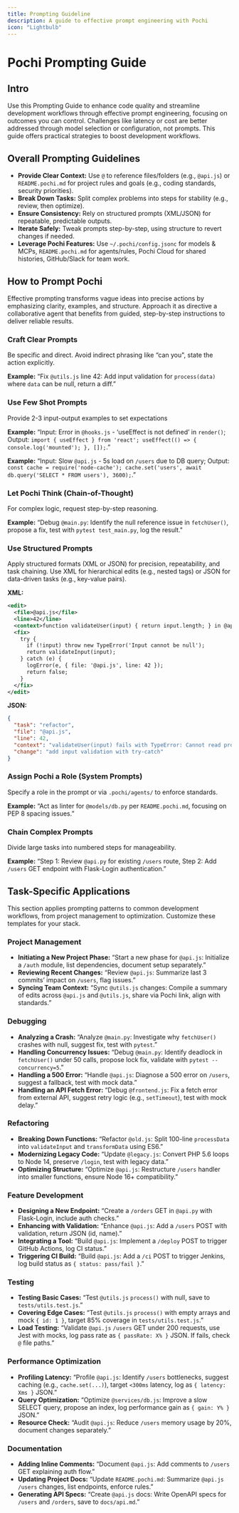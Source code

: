 ```yaml
---
title: Prompting Guideline
description: A guide to effective prompt engineering with Pochi
icon: "Lightbulb"
---
```


# Pochi Prompting Guide

## Intro

Use this Prompting Guide to enhance code quality and streamline development workflows through effective prompt engineering, focusing on outcomes you can control.
Challenges like latency or cost are better addressed through model selection or configuration, not prompts.
This guide offers practical strategies to boost development workflows.

## Overall Prompting Guidelines

- **Provide Clear Context:** Use `@` to reference files/folders (e.g., `@api.js`) or `README.pochi.md` for project rules and goals (e.g., coding standards, security priorities).
- **Break Down Tasks:** Split complex problems into steps for stability (e.g., review, then optimize).
- **Ensure Consistency:** Rely on structured prompts (XML/JSON) for repeatable, predictable outputs.
- **Iterate Safely:** Tweak prompts step-by-step, using structure to revert changes if needed.
- **Leverage Pochi Features:** Use `~/.pochi/config.jsonc` for models & MCPs, `README.pochi.md` for agents/rules, Pochi Cloud for shared histories, GitHub/Slack for team work.

## How to Prompt Pochi

Effective prompting transforms vague ideas into precise actions by emphasizing clarity, examples, and structure. Approach it as directive a collaborative agent that benefits from guided, step-by-step instructions to deliver reliable results.

### Craft Clear Prompts

Be specific and direct. Avoid indirect phrasing like “can you", state the action explicitly.

**Example:** “Fix `@utils.js` line 42: Add input validation for `process(data)` where `data` can be null, return a diff.”

### Use Few Shot Prompts

Provide 2-3 input-output examples to set expectations

**Example:**
“Input: Error in `@hooks.js` - ‘useEffect is not defined’ in `render()`;
Output: `import { useEffect } from 'react'; useEffect(() => { console.log('mounted'); }, []);`.”

**Example:**
 “Input: Slow `@api.js` - 5s load on `/users` due to DB query;
Output: `const cache = require('node-cache'); cache.set('users', await db.query('SELECT * FROM users'), 3600);`.”

### Let Pochi Think (Chain-of-Thought)

For complex logic, request step-by-step reasoning.

**Example:**
“Debug `@main.py`: Identify the null reference issue in `fetchUser()`, propose a fix, test with `pytest test_main.py`, log the result."

### Use Structured Prompts

Apply structured formats (XML or JSON) for precision, repeatability, and task chaining. Use XML for hierarchical edits (e.g., nested tags) or JSON for data-driven tasks (e.g., key-value pairs).

**XML:**
```xml
<edit>
  <file>@api.js</file>
  <line>42</line>
  <context>function validateUser(input) { return input.length; } in @api.js fails with TypeError: Cannot read property 'length' of null</context>
  <fix>
    try {
      if (!input) throw new TypeError('Input cannot be null');
      return validateInput(input);
    } catch (e) {
      logError(e, { file: '@api.js', line: 42 });
      return false;
    }
  </fix>
</edit>
```

**JSON:**
```json
{
  "task": "refactor",
  "file": "@api.js",
  "line": 42,
  "context": "validateUser(input) fails with TypeError: Cannot read property 'length' of null",
  "change": "add input validation with try-catch"
}
```

### Assign Pochi a Role (System Prompts)

Specify a role in the prompt or via `.pochi/agents/` to enforce standards.

**Example:**
“Act as linter for `@models/db.py` per `README.pochi.md`, focusing on PEP 8 spacing issues.”

### Chain Complex Prompts

Divide large tasks into numbered steps for manageability.

**Example:** 
“Step 1: Review `@api.py` for existing `/users` route, Step 2: Add `/users` GET endpoint with Flask-Login authentication.”

## Task-Specific Applications

This section applies prompting patterns to common development workflows, from project management to optimization. Customize these templates for your stack.

### Project Management

- **Initiating a New Project Phase:** “Start a new phase for `@api.js`: Initialize a `/auth` module, list dependencies, document setup separately.”
- **Reviewing Recent Changes:** “Review `@api.js`: Summarize last 3 commits’ impact on `/users`, flag issues.”
- **Syncing Team Context:** “Sync `@utils.js` changes: Compile a summary of edits across `@api.js` and `@utils.js`, share via Pochi link, align with standards.”

### Debugging

- **Analyzing a Crash:** “Analyze `@main.py`: Investigate why `fetchUser()` crashes with null, suggest fix, test with `pytest`.”
- **Handling Concurrency Issues:** “Debug `@main.py`: Identify deadlock in `fetchUser()` under 50 calls, propose lock fix, validate with `pytest --concurrency=5`.”
- **Handling a 500 Error:** “Handle `@api.js`: Diagnose a 500 error on `/users`, suggest a fallback, test with mock data.”
- **Handling an API Fetch Error:** “Debug `@frontend.js`: Fix a fetch error from external API, suggest retry logic (e.g., `setTimeout`), test with mock delay.”

### Refactoring

- **Breaking Down Functions:** “Refactor `@old.js`: Split 100-line `processData` into `validateInput` and `transformData` using ES6.”
- **Modernizing Legacy Code:** “Update `@legacy.js`: Convert PHP 5.6 loops to Node 14, preserve `/login`, test with legacy data.”
- **Optimizing Structure:** “Optimize `@api.js`: Restructure `/users` handler into smaller functions, ensure Node 16+ compatibility.”

### Feature Development

- **Designing a New Endpoint:** “Create a `/orders` GET in `@api.py` with Flask-Login, include auth checks.”
- **Enhancing with Validation:** “Enhance `@api.js`: Add a `/users` POST with validation, return JSON (id, name).”
- **Integrating a Tool:** “Build `@api.js`: Implement a `/deploy` POST to trigger GitHub Actions, log CI status.”
- **Triggering CI Build:** “Build `@api.js`: Add a `/ci` POST to trigger Jenkins, log build status as `{ status: pass/fail }`.”

### Testing

- **Testing Basic Cases:** “Test `@utils.js` `process()` with null, save to `tests/utils.test.js`.”
- **Covering Edge Cases:** “Test `@utils.js` `process()` with empty arrays and mock `{ id: 1 }`, target 85% coverage in `tests/utils.test.js`.”
- **Load Testing:** “Validate `@api.js` `/users` GET under 200 requests, use Jest with mocks, log pass rate as `{ passRate: X% }` JSON. If fails, check `@` file paths.”

### Performance Optimization

- **Profiling Latency:** “Profile `@api.js`: Identify `/users` bottlenecks, suggest caching (e.g., `cache.set(...)`), target `<300ms` latency, log as `{ latency: Xms }` JSON.”
- **Query Optimization:** “Optimize `@services/db.js`: Improve a slow SELECT query, propose an index, log performance gain as `{ gain: Y% }` JSON.”
- **Resource Check:** “Audit `@api.js`: Reduce `/users` memory usage by 20%, document changes separately.”

### Documentation

- **Adding Inline Comments:** “Document `@api.js`: Add comments to `/users` GET explaining auth flow.”
- **Updating Project Docs:** “Update `README.pochi.md`: Summarize `@api.js` `/users` changes, list endpoints, enforce rules.”
- **Generating API Specs:** “Create `@api.js` docs: Write OpenAPI specs for `/users` and `/orders`, save to `docs/api.md`.”

